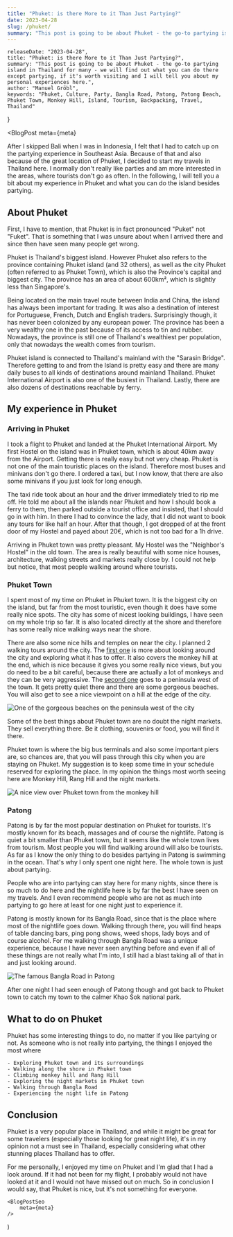```yaml
---
title: "Phuket: is there More to it Than Just Partying?"
date: 2023-04-28
slug: /phuket/
summary: "This post is going to be about Phuket - the go-to partying island in Thailand for many - we will find out what you can do there except partying, if it's worth visiting and I will tell you about my personal experiences here."
---
```



    releaseDate: "2023-04-28",
    title: "Phuket: is there More to it Than Just Partying?",
    summary: "This post is going to be about Phuket - the go-to partying island in Thailand for many - we will find out what you can do there except partying, if it's worth visiting and I will tell you about my personal experiences here.",
    author: "Manuel Gröbl",
    keywords: "Phuket, Culture, Party, Bangla Road, Patong, Patong Beach, Phuket Town, Monkey Hill, Island, Tourism, Backpacking, Travel, Thailand"
}

<BlogPost 
    meta={meta}
>

  After I skipped Bali when I was in Indonesia, I felt that I had to catch up on the partying experience in Southeast Asia. Because of that and also because of the great location of Phuket, I decided to start my travels in Thailand here. I normally don't really like parties and am more interested in the areas, where tourists don't go as often. In the following, I will tell you a bit about my experience in Phuket and what you can do the island besides partying.   

  ## About Phuket

  First, I have to mention, that Phuket is in fact pronounced "Puket" not "Fuket". That is something that I was unsure about when I arrived there and since then have seen many people get wrong.

  Phuket is Thailand's biggest island. However Phuket also refers to the province containing Phuket island (and 32 others), as well as the city Phuket (often referred to as Phuket Town), which is also the Province's capital and biggest city. The province has an area of about 600km², which is slightly less than Singapore's.

  Being located on the main travel route between India and China, the island has always been important for trading. It was also a destination of interest for Portuguese, French, Dutch and English traders. Surprisingly though, it has never been colonized by any european power. The province has been a very wealthy one in the past because of its access to tin and rubber. Nowadays, the province is still one of Thailand's wealthiest per population, only that nowadays the wealth comes from tourism.

  Phuket island is connected to Thailand's mainland with the "Sarasin Bridge". Therefore getting to and from the Island is pretty easy and there are many daily buses to all kinds of destinations around mainland Thailand. Phuket International Airport is also one of the busiest in Thailand. Lastly, there are also dozens of destinations reachable by ferry.

  ## My experience in Phuket
  
  ### Arriving in Phuket
  
  I took a flight to Phuket and landed at the Phuket International Airport. My first Hostel on the island was in Phuket town, which is about 40km away from the Airport. Getting there is really easy but not very cheap. Phuket is not one of the main touristic places on the island. Therefore most buses and minivans don't go there. I ordered a taxi, but I now know, that there are also some minivans if you just look for long enough.

  The taxi ride took about an hour and the driver immediately tried to rip me off. He told me about all the islands near Phuket and how I should book a ferry to them, then parked outside a tourist office and insisted, that I should go in with him. In there I had to convince the lady, that I did not want to book any tours for like half an hour. After that though, I got dropped of at the front door of my Hostel and payed about 20€, which is not too bad for a 1h drive.

  Arriving in Phuket town was pretty pleasant. My Hostel was the "Neighbor's Hostel" in the old town. The area is really beautiful with some nice houses, architecture, walking streets and markets really close by. I could not help but notice, that most people walking around where tourists. 

  ### Phuket Town

  I spent most of my time on Phuket in Phuket town. It is the biggest city on the island, but far from the most touristic, even though it does have some really nice spots. The city has some of nicest looking buildings, I have seen on my whole trip so far. It is also located directly at the shore and therefore has some really nice walking ways near the shore.

  There are also some nice hills and temples on near the city. I planned 2 walking tours around the city. The [first one](https://www.komoot.com/tour/1063790668?share_token=a2WF07fqcwLFcgQvBojg0mDeu8gwqDqk7BNcHj5vRfBQDiPpC1&ref=wtd) is more about looking around the city and exploring what it has to offer. It also covers the monkey hill at the end, which is nice because it gives you some really nice views, but you do need to be a bit careful, because there are actually a lot of monkeys and they can be very aggressive. The [second one](https://www.komoot.com/tour/1064115660?share_token=aZoK662E00wzlViQ35Pb47xnLs7nTRAq6c0G6FVjjw2X59u3j3&ref=wtd) goes to a peninsula west of the town. It gets pretty quiet there and there are some gorgeous beaches. You will also get to see a nice viewpoint on a hill at the edge of the city.

  ![One of the gorgeous beaches on the peninsula west of the city](/static/blog/phuket/beach.jpg)

  Some of the best things about Phuket town are no doubt the night markets. They sell everything there. Be it clothing, souvenirs or food, you will find it there.

  Phuket town is where the big bus terminals and also some important piers are, so chances are, that you will pass through this city when you are staying on Phuket. My suggestion is to keep some time in your schedule reserved for exploring the place. In my opinion the things most worth seeing here are Monkey Hill, Rang Hill and the night markets.
  
  ![A nice view over Phuket town from the monkey hill](/static/blog/phuket/monkey-hill.png)

  ### Patong

  Patong is by far the most popular destination on Phuket for tourists. It's mostly known for its beach, massages and of course the nightlife. Patong is quiet a bit smaller than Phuket town, but it seems like the whole town lives from tourism. Most people you will find walking around will also be tourists. As far as I know the only thing to do besides partying in Patong is swimming in the ocean. That's why I only spent one night here. The whole town is just about partying. 

  People who are into partying can stay here for many nights, since there is so much to do here and the nightlife here is by far the best I have seen on my travels. And I even recommend people who are not as much into partying to go here at least for one night just to experience it.

  Patong is mostly known for its Bangla Road, since that is the place where most of the nightlife goes down. Walking through there, you will find heaps of table dancing bars, ping pong shows, weed shops, lady boys and of course alcohol. For me walking through Bangla Road was a unique experience, because I have never seen anything before and even if all of these things are not really what I'm into, I still had a blast taking all of that in and just looking around.

  ![The famous Bangla Road in Patong](/static/blog/phuket/bangla.png)

  After one night I had seen enough of Patong though and got back to Phuket town to catch my town to the calmer Khao Sok national park.

  ## What to do on Phuket

  Phuket has some interesting things to do, no matter if you like partying or not. As someone who is not really into partying, the things I enjoyed the most where

    - Exploring Phuket town and its surroundings
    - Walking along the shore in Phuket town
    - Climbing monkey hill and Rang Hill
    - Exploring the night markets in Phuket town
    - Walking through Bangla Road
    - Experiencing the night life in Patong

  ## Conclusion

  Phuket is a very popular place in Thailand, and while it might be great for some travelers (especially those looking for great night life), it's in my opinion not a must see in Thailand, especially considering what other stunning places Thailand has to offer.

  For me personally, I enjoyed my time on Phuket and I'm glad that I had a look around. If it had not been for my flight, I probably would not have looked at it and I would not have missed out on much. So in conclusion I would say, that Phuket is nice, but it's not something for everyone.

</BlogPost>

    <BlogPostSeo 
        meta={meta}
    />
)